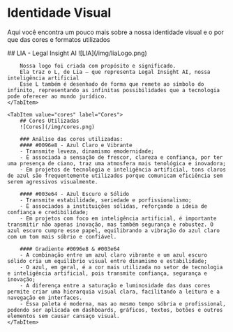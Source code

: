 
# Identidade Visual
Aqui você encontra um pouco mais sobre a nossa identidade visual e o por que das cores e formatos utilizados

<Tabs>
    <TabItem value="logo" label="LIA">
        ## LIA - Legal Insight AI
        ![LIA](/img/liaLogo.png)

        Nossa logo foi criada com propósito e significado.
        Ela traz o L, de Lia – que representa Legal Insight AI, nossa inteligência artificial
        Esse L também é desenhado de forma que remete ao símbolo do infinito, representando as infinitas possibilidades que a tecnologia pode oferecer ao mundo jurídico.
    </TabItem>

    <TabItem value="cores" label="Cores">
        ## Cores Utilizadas
        ![Cores](/img/cores.png)

        ### Análise das cores utilizadas:
        #### #0096e8 - Azul Claro e Vibrante
        - Transmite leveza, dinamismo emodernidade;
        - É associada a sensação de frescor, clareza e confiança, por ter uma presença de ciano, traz uma atmosfera mais tenológica e inovadora;
        - Em projetos de tecnologia e inteligência artificial, tons claros de azul são frequentemente utilizados porque comunicam eficiência sem serem agressivos visualmente.

        #### #003e64 - Azul Escuro e Sólido
        - Transmite estabilidade, seriedade e porfissionalismo;
        - É associados a instituições sólidas, reforçando a ideia de confiança e credibilidade;
        - Em projetos com foco em inteligência artificial, é importante transmitir não apenas inovação, mas também segurança e robustez. O azul escuro cumpre esse papel, equilibrando a vibração do azul claro com um tom mais sóbrio e confiável.

        #### Gradiente #0096e8 & #003e64
        - A combinação entre um azul claro vibrante e um azul escuro sólido cria um equilíbrio visual entre dinamismo e estabilidade;
        - O azul, em geral, é a cor mais utilizada no setor de tecnologia e inteligência artificial, pois transmite confiança, segurança e inovação;
        - A diferença entre a saturação e luminosidade das duas cores permite criar uma hierarquia visual clara, facilitando a leitura e a navegação em interfaces.
        - Essa paleta é moderna, mas ao mesmo tempo sóbria e profissional, podendo ser aplicada em dashboards, gráficos, textos, botões e outros elementos sem causar cansaço visual.
    </TabItem>

</Tabs>
